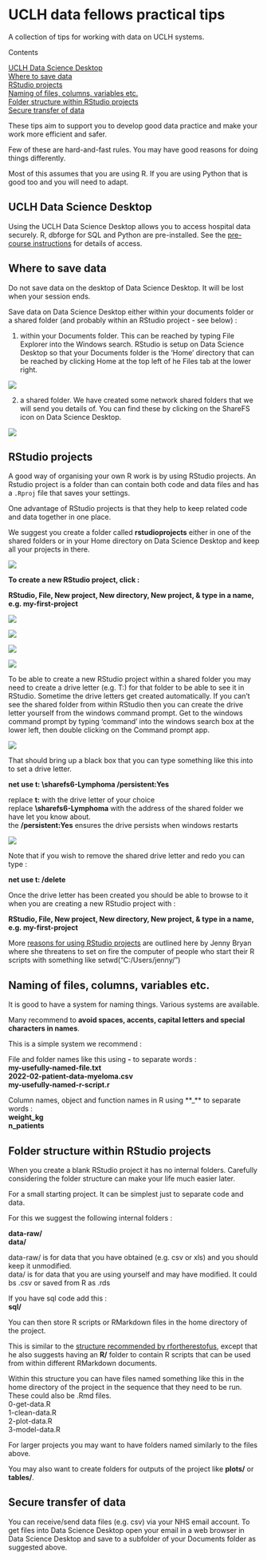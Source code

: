 # UCLH data fellows practical tips {-}

A collection of tips for working with data on UCLH systems.

<!-- for comments that won't appear online -->
<!-- ? or call it SOP will all know what sop stands for ? -->

Contents 


[UCLH Data Science Desktop](#uclh-data-science-desktop)    
[Where to save data](#where-to-save-data)     
[RStudio projects](#rstudio-projects)     
[Naming of files, columns, variables etc.](#naming-of-files-columns-variables-etc)    
[Folder structure within RStudio projects](#folder-structure-within-rstudio-projects)     
[Secure transfer of data](#secure-transfer-of-data)      


These tips aim to support you to develop good data practice and make your work more efficient and safer.

Few of these are hard-and-fast rules. You may have good reasons for doing things differently.

Most of this assumes that you are using R. If you are using Python that is good too and you will need to adapt.

## UCLH Data Science Desktop

Using the UCLH Data Science Desktop allows you to access hospital data securely. R, dbforge for SQL and Python are pre-installed. See the
[pre-course instructions](https://github.com/uclh-criu/learning-datascience/blob/master/instructions/01-pre-course-instructions.md) for details of access.

## Where to save data

Do not save data on the desktop of Data Science Desktop. It will be lost when your session ends.

Save data on Data Science Desktop either within your documents folder or a shared folder (and probably within an RStudio project - see below) :

1. within your Documents folder. This can be reached by typing File Explorer into the Windows search. RStudio is setup on Data Science Desktop so that your Documents folder is the 'Home' directory that can be reached by clicking Home at the top left of he Files tab at the lower right.

![](images/rstudio-files-home.png)

2. a shared folder. We have created some network shared folders that we will send you details of. You can find these by clicking on the ShareFS icon on Data Science Desktop.

![](images/Data-Science-Desktop-ShareFS.png)


## RStudio projects

A good way of organising your own R work is by using RStudio projects. An Rstudio project is a folder than can contain both code and data files and has a `.Rproj` file that saves your settings.

One advantage of RStudio projects is that they help to keep related code and data together in one place.

We suggest you create a folder called **rstudioprojects** either in one of the shared folders or in your Home directory on Data Science Desktop and keep all your projects in there. 

![](images/rstudio-home-projects-folder.png)

**To create a new RStudio project, click :**     

**RStudio, File, New project, New directory, New project, & type in a name, e.g. my-first-project**

![](images/00-01-new-project.png)

![](images/rstudio-new-project2.png)

![](images/rstudio-new-project3.png)

![](images/rstudio-new-project4.png)

To be able to create a new RStudio project within a shared folder you may need to create a drive letter (e.g. T:) for that folder to be able to see it in RStudio. Sometime the drive letters get created automatically. If you can't see the shared folder from within RStudio then you can create the drive letter yourself from the windows command prompt. Get to the windows command prompt by typing 'command' into the windows search box at the lower left, then double clicking on the Command prompt app.

![](images/data-science-desktop-cmd-prompt.png)

That should bring up a black box that you can type something like this into to set a drive letter.

**net use t: \\sharefs6\UCLH6\DSF-2021-Lymphoma /persistent:Yes**    
    
replace **t:** with the drive letter of your choice   
replace **\\sharefs6\UCLH6\DSF-2021-Lymphoma** with the address of the shared folder we have let you know about.    
the **/persistent:Yes** ensures the drive persists when windows restarts

![](images/Data-Science Desktop-set-shared-drive-letter.png)

Note that if you wish to remove the shared drive letter and redo you can type :    

**net use t: /delete**   


Once the drive letter has been created you should be able to browse to it when you are creating a new RStudio project with :

**RStudio, File, New project, New directory, New project, & type in a name, e.g. my-first-project**

More [reasons for using RStudio projects](https://www.tidyverse.org/blog/2017/12/workflow-vs-script/) are outlined here by Jenny Bryan where she threatens to set on fire the computer of people who start their R scripts with something like setwd("C:/Users/jenny/")


## Naming of files, columns, variables etc.

It is good to have a system for naming things. Various systems are available.

Many recommend to **avoid spaces, accents, capital letters and special characters in names**.

This is a simple system we recommend :

File and folder names like this using **-** to separate words :    
**my-usefully-named-file.txt**    
**2022-02-patient-data-myeloma.csv**    
**my-usefully-named-r-script.r**    

Column names, object and function names in R using **_** to separate words :    
**weight_kg**    
**n_patients**    


## Folder structure within RStudio projects

When you create a blank RStudio project it has no internal folders. Carefully considering the folder structure can make your life much easier later.

For a small starting project. It can be simplest just to separate code and data.

For this we suggest the following internal folders :

**data-raw/**    
**data/**    

data-raw/ is for data that you have obtained (e.g. csv or xls) and you should keep it unmodified.    
data/ is for data that you are using yourself and may have modified. It could bs .csv or saved from R as .rds

If you have sql code add this :        
**sql/**    

You can then store R scripts or RMarkdown files in the home directory of the project.

This is similar to the [structure recommended by rfortherestofus](https://rfortherestofus.com/2021/08/rstudio-project-structure/), except that he also suggests having an **R/** folder to contain R scripts that can be used from within different RMarkdown documents.

Within this structure you can have files named something like this in the home directory of the project in the sequence that they need to be run. These could also be .Rmd files.    
0-get-data.R    
1-clean-data.R    
2-plot-data.R    
3-model-data.R    

For larger projects you may want to have folders named similarly to the files above.

You may also want to create folders for outputs of the project like **plots/** or **tables/**.


## Secure transfer of data

You can receive/send data files (e.g. csv) via your NHS email account. To get files into Data Science Desktop open your email in a web browser in Data Science Desktop and save to a subfolder of your Documents folder as suggested above.





